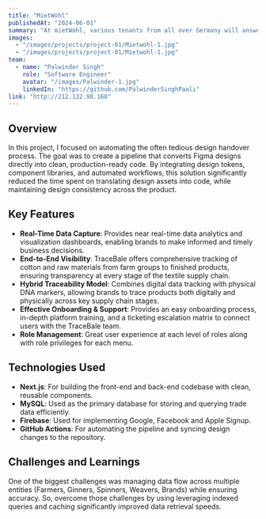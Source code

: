 ```yaml
---
title: "MietWohl"
publishedAt: "2024-06-01"
summary: "At mietWohl, various tenants from all over Germany will answer your questions about whether the new environment and surroundings match your expectations of a new rental apartment. "
images:
  - "/images/projects/project-01/Mietwohl-1.jpg"
  - "/images/projects/project-01/Mietwohl-1.jpg"
team:
  - name: "Palwinder Singh"
    role: "Software Engineer"
    avatar: "/images/Palwinder-1.jpg"
    linkedIn: "https://github.com/PalwinderSinghPaali"
link: "http://212.132.98.168"
---
```


## Overview

In this project, I focused on automating the often tedious design handover process. The goal was to create a pipeline that converts Figma designs directly into clean, production-ready code. By integrating design tokens, component libraries, and automated workflows, this solution significantly reduced the time spent on translating design assets into code, while maintaining design consistency across the product.

## Key Features

- **Real-Time Data Capture**: Provides near real-time data analytics and visualization dashboards, enabling brands to make informed and timely business decisions.
- **End-to-End Visibility**: TraceBale offers comprehensive tracking of cotton and raw materials from farm groups to finished products, ensuring transparency at every stage of the textile supply chain.
- **Hybrid Traceability Model**: Combines digital data tracking with physical DNA markers, allowing brands to trace products both digitally and physically across key supply chain stages.
- **Effective Onboarding & Support**: Provides an easy onboarding process, in-depth platform training, and a ticketing escalation matrix to connect users with the TraceBale team. 
- **Role Management**: Great user experience at each level of roles along with role privileges for each menu.

## Technologies Used

- **Next.js**: For building the front-end and back-end codebase with clean, reusable components.
- **MySQL**: Used as the primary database for storing and querying trade data efficiently.
- **Firebase**: Used for implementing Google, Facebook and Apple Signup.
- **GitHub Actions**: For automating the pipeline and syncing design changes to the repository.

## Challenges and Learnings

One of the biggest challenges was managing data flow across multiple entities (Farmers, Ginners, Spinners, Weavers, Brands) while ensuring accuracy. So, overcome those challenges by using leveraging indexed queries and caching significantly improved data retrieval speeds.